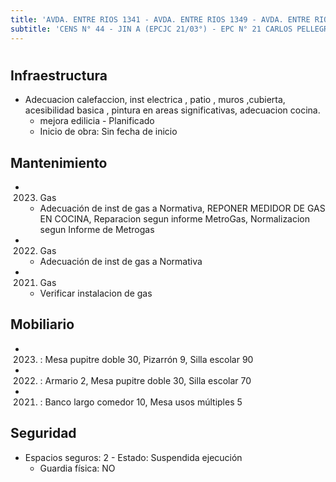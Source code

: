 ```yaml
---
title: 'AVDA. ENTRE RIOS 1341 - AVDA. ENTRE RIOS 1349 - AVDA. ENTRE RIOS 1359 - CONSTITUCION 1839'
subtitle: 'CENS N° 44 - JIN A (EPCJC 21/03°) - EPC N° 21 CARLOS PELLEGRINI - Bib.del Docente Dist.3 Carlos Pellegrini - EPA N° 22 CARLOS PELLEGRINI - JIN A (EPCJS 22/03°) - EPC N° 22 CARLOS PELLEGRINI - Sup Primaria DE03 A - Centro de Terminalidad a Distancia[sede] - Sup Adultos Region I A'
---
```


#
## Infraestructura

* Adecuacion  calefaccion, inst electrica , patio , muros ,cubierta, acesibilidad basica  , pintura en areas significativas, adecuacion cocina. 
    + mejora edilicia - Planificado 
    + Inicio de obra: Sin fecha de inicio 






## Mantenimiento

*  (2023) Gas 
    + Adecuación de inst de gas a Normativa, REPONER MEDIDOR DE GAS EN COCINA, Reparacion segun informe MetroGas, Normalizacion segun Informe de Metrogas

*  (2022) Gas 
    + Adecuación de inst de gas a Normativa

*  (2021) Gas 
    + Verificar instalacion de gas





## Mobiliario

*  (2023) : Mesa pupitre doble 30, Pizarrón 9, Silla escolar 90 

*  (2022) : Armario 2, Mesa pupitre doble 30, Silla escolar 70 

*  (2021) : Banco largo comedor 10, Mesa usos múltiples 5 





## Seguridad

*  Espacios seguros: 2 - Estado: Suspendida ejecución 
    + Guardia física: NO



